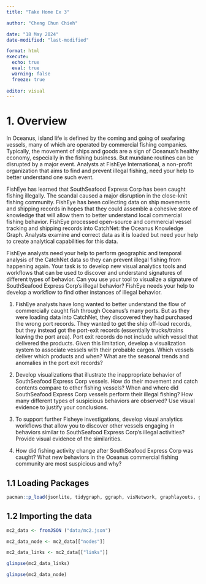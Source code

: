 ```yaml
---
title: "Take Home Ex 3"

author: "Cheng Chun Chieh"

date: "18 May 2024"
date-modified: "last-modified"

format: html
execute: 
  echo: true
  eval: true
  warning: false
  freeze: true
  
editor: visual
---
```


# 1. Overview

In Oceanus, island life is defined by the coming and going of seafaring vessels, many of which are operated by commercial fishing companies. Typically, the movement of ships and goods are a sign of Oceanus’s healthy economy, especially in the fishing business. But mundane routines can be disrupted by a major event. Analysts at FishEye International, a non-profit organization that aims to find and prevent illegal fishing, need your help to better understand one such event.

FishEye has learned that SouthSeafood Express Corp has been caught fishing illegally. The scandal caused a major disruption in the close-knit fishing community. FishEye has been collecting data on ship movements and shipping records in hopes that they could assemble a cohesive store of knowledge that will allow them to better understand local commercial fishing behavior. FishEye processed open-source and commercial vessel tracking and shipping records into CatchNet: the Oceanus Knowledge Graph. Analysts examine and correct data as it is loaded but need your help to create analytical capabilities for this data.

FishEye analysts need your help to perform geographic and temporal analysis of the CatchNet data so they can prevent illegal fishing from happening again. Your task is to develop new visual analytics tools and workflows that can be used to discover and understand signatures of different types of behavior. Can you use your tool to visualize a signature of SouthSeafood Express Corp’s illegal behavior? FishEye needs your help to develop a workflow to find other instances of illegal behavior.

1.  FishEye analysts have long wanted to better understand the flow of commercially caught fish through Oceanus’s many ports. But as they were loading data into CatchNet, they discovered they had purchased the wrong port records. They wanted to get the ship off-load records, but they instead got the port-exit records (essentially trucks/trains leaving the port area). Port exit records do not include which vessel that delivered the products. Given this limitation, develop a visualization system to associate vessels with their probable cargos. Which vessels deliver which products and when? What are the seasonal trends and anomalies in the port exit records?

2.  Develop visualizations that illustrate the inappropriate behavior of SouthSeafood Express Corp vessels. How do their movement and catch contents compare to other fishing vessels? When and where did SouthSeafood Express Corp vessels perform their illegal fishing? How many different types of suspicious behaviors are observed? Use visual evidence to justify your conclusions.

3.  To support further Fisheye investigations, develop visual analytics workflows that allow you to discover other vessels engaging in behaviors similar to SouthSeafood Express Corp’s illegal activities? Provide visual evidence of the similarities.

4.  How did fishing activity change after SouthSeafood Express Corp was caught? What new behaviors in the Oceanus commercial fishing community are most suspicious and why?

## 1.1 Loading Packages

```r
pacman::p_load(jsonlite, tidygraph, ggraph, visNetwork, graphlayouts, ggforce, skimr, tidytext, tidyverse, tidyr)
```

## 1.2 Importing the data

```r
mc2_data <- fromJSON ("data/mc2.json")
```

```r
mc2_data_node <- mc2_data[["nodes"]]

mc2_data_links <- mc2_data[["links"]]
```

```r
glimpse(mc2_data_links)
```

```r
glimpse(mc2_data_node)
```

